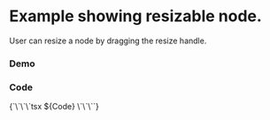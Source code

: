 

<Meta of={Stories} />

# Example showing resizable node.
User can resize a node by dragging the resize handle.

### Demo
<Canvas of={Stories.Default} />

### Code

<Markdown>
{`\`\`\`tsx
${Code}
\`\`\``}
</Markdown>










